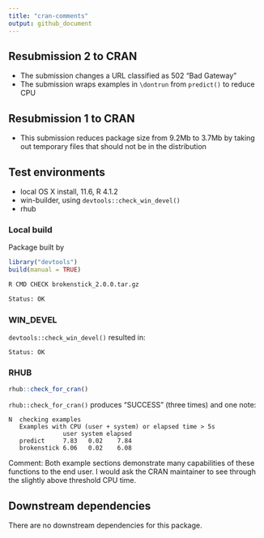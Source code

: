 ```yaml
---
title: "cran-comments"
output: github_document
---
```


## Resubmission 2 to CRAN

* The submission changes a URL classified as 502 "Bad Gateway"
* The submission wraps examples in `\dontrun` from `predict()` to reduce CPU

## Resubmission 1 to CRAN

* This submission reduces package size from 9.2Mb to 3.7Mb by taking out temporary files that should not be in the distribution

## Test environments

* local OS X install, 11.6, R 4.1.2
* win-builder, using `devtools::check_win_devel()`
* rhub

### Local build

Package built by

```r
library("devtools")
build(manual = TRUE)
```

```bash
R CMD CHECK brokenstick_2.0.0.tar.gz

Status: OK
```

### WIN_DEVEL

`devtools::check_win_devel()` resulted in:

```
Status: OK
```

### RHUB

```r
rhub::check_for_cran()
```

`rhub::check_for_cran()` produces "SUCCESS" (three times) and one note:

```
N  checking examples
   Examples with CPU (user + system) or elapsed time > 5s
               user system elapsed
   predict     7.83   0.02    7.84
   brokenstick 6.06   0.02    6.08
```

Comment: 
Both example sections demonstrate many capabilities of these functions to the end user. I would ask the CRAN maintainer to see through the slightly above threshold CPU time.


## Downstream dependencies

There are no downstream dependencies for this package.
